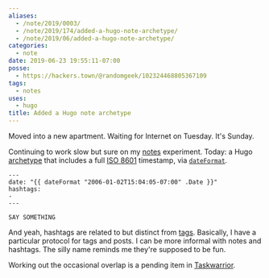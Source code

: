 ```yaml
---
aliases:
  - /note/2019/0003/
  - /note/2019/174/added-a-hugo-note-archetype/
  - /note/2019/06/added-a-hugo-note-archetype/
categories:
  - note
date: 2019-06-23 19:55:11-07:00
posse:
  - https://hackers.town/@randomgeek/102324468805367109
tags:
  - notes
uses:
  - hugo
title: Added a Hugo note archetype
---
```


Moved into a new apartment. Waiting for Internet on Tuesday. It's Sunday.

Continuing to work slow but sure on my [notes][] experiment. Today: a Hugo
[archetype][] that includes a full [ISO 8601][] timestamp, via [`dateFormat`][].

[notes]: /categories/note
[archetype]: https://gohugo.io/content-management/archetypes/
[ISO 8601]: https://en.wikipedia.org/wiki/ISO_8601
[`dateFormat`]: https://gohugo.io/functions/dateformat

```
---
date: "{{ dateFormat "2006-01-02T15:04:05-07:00" .Date }}"
hashtags:
-
---

SAY SOMETHING
```

And yeah, hashtags are related to but distinct from [tags][]. Basically,
I have a particular protocol for tags and posts. I can be more informal
with notes and hashtags. The silly name reminds me they're supposed to be fun.

Working out the occasional overlap is a pending item in [Taskwarrior][].

[tags]: /tags
[Taskwarrior]: /tags/taskwarrior
